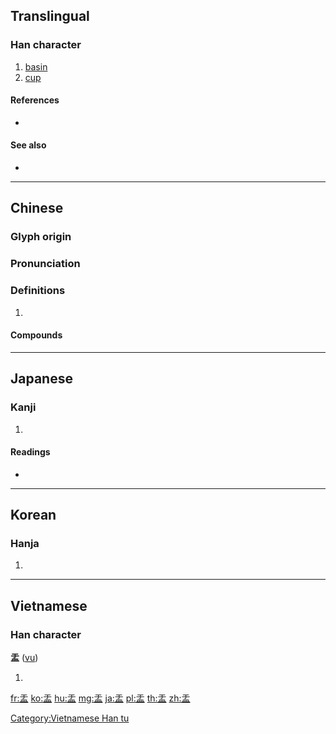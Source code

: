 {{character info/new}}
{{also|孟}}
==Translingual==

===Han character===
{{Han char|rn=108|rad=皿|as=03|sn=8|four=10107|canj=MDBT|ids=⿱于皿}}

# [[basin]]
# [[cup]]

====References====
* {{Han ref|kx=0792.400|dkj=22949|dj=1207.340|hdz=42557.060|uh=76C2|ud=30402|bh=AABB|bd=43707}}

====See also====
* {{l|mul|孟}}

----

==Chinese==
{{zh-forms}}

===Glyph origin===
{{Han etym}}

===Pronunciation===
{{zh-pron
|m=yú
|c=jyu4
|mc=y
|oc=y
|cat=
}}

===Definitions===
{{zh-hanzi}}

# {{rfdef|zh}}

====Compounds====
{{zh-der|唾盂|水盂|漱盂|痰盂|盂方水方|盂蘭會|盂蘭盆|盂蘭盆會|盂蘭節|盎盂相敲|盎盂相繫|盤盂|缽盂|缽盂頭|腎盂|腎盂炎|覆盂|覆盂之固|覆盂之安}}

----

==Japanese==

===Kanji===
{{ja-kanji|grade=|rs=皿03}}

# {{defn|lang=ja|sort=皿03}}

====Readings====
* {{ja-readings|on=[[う]] (u)|kun=[[はち]] (hachi)|nanori=}}

----

==Korean==

===Hanja===
{{ko-hanja|hangeul=우|eumhun=|rv=u|mr=u|y=wu}}

# {{defn|lang=ko|sort=皿03}}

----

==Vietnamese==

===Han character===
'''盂''' ([[vu]])

# {{defn|lang=vi}}

[[Category:Vietnamese Han tu]]

[[fr:盂]]
[[ko:盂]]
[[hu:盂]]
[[mg:盂]]
[[ja:盂]]
[[pl:盂]]
[[th:盂]]
[[zh:盂]]